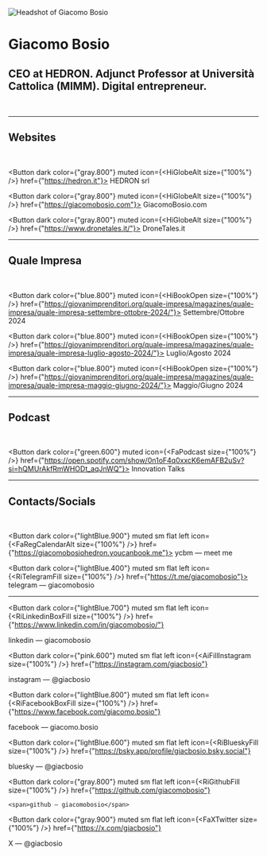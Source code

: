 
![Headshot of Giacomo Bosio](/img/header.png)

# Giacomo Bosio

## CEO at HEDRON. Adjunct Professor at Università Cattolica (MIMM). Digital entrepreneur.

<br />

---

## Websites

<br />

<Button dark color={"gray.800"} muted icon={<HiGlobeAlt size={"100%"} />} href={"https://hedron.it"}>
  <span>HEDRON srl</span>
</Button>

<Button dark color={"gray.800"} muted icon={<HiGlobeAlt size={"100%"} />} href={"https://giacomobosio.com"}>
  <span>GiacomoBosio.com</span>
</Button>

<Button dark color={"gray.800"} muted icon={<HiGlobeAlt size={"100%"} />} href={"https://www.dronetales.it/"}>
  <span>DroneTales.it</span>
</Button>

---

## Quale Impresa

<br />

<Button dark color={"blue.800"} muted icon={<HiBookOpen size={"100%"} />} href={"https://giovanimprenditori.org/quale-impresa/magazines/quale-impresa/quale-impresa-settembre-ottobre-2024/"}>
  <span>Settembre/Ottobre 2024</span>
</Button>

<Button dark color={"blue.800"} muted icon={<HiBookOpen size={"100%"} />} href={"https://giovanimprenditori.org/quale-impresa/magazines/quale-impresa/quale-impresa-luglio-agosto-2024/"}>
  <span>Luglio/Agosto 2024</span>
</Button>

<Button dark color={"blue.800"} muted icon={<HiBookOpen size={"100%"} />} href={"https://giovanimprenditori.org/quale-impresa/magazines/quale-impresa/quale-impresa-maggio-giugno-2024/"}>
  <span>Maggio/Giugno 2024</span>
</Button>

---

## Podcast

<br />

<Button dark color={"green.600"} muted icon={<FaPodcast size={"100%"} />} href={"https://open.spotify.com/show/0n1oF4q0xxcK6emAFB2uSv?si=hQMUrAkfRmWHODt_aqJnWQ"}>
  <span>Innovation Talks</span>
</Button>

---

## Contacts/Socials

<br />

<Button dark color={"lightBlue.900"} muted sm flat left icon={<FaRegCalendarAlt size={"100%"} />} href={"https://giacomobosiohedron.youcanbook.me"}>
  <span>ycbm — meet me</span>
</Button>

<Button dark color={"lightBlue.400"} muted sm flat left icon={<RiTelegramFill size={"100%"} />} href={"https://t.me/giacomobosio"}>
  <span>telegram — giacomobosio</span>
</Button>

---

<Button
  dark
  color={"lightBlue.700"}
  muted
  sm
  flat
  left
  icon={<RiLinkedinBoxFill size={"100%"} />}
  href={"https://www.linkedin.com/in/giacomobosio/"}
>
  <span>linkedin — giacomobosio</span>
</Button>

<Button
  dark
  color={"pink.600"}
  muted
  sm
  flat
  left
  icon={<AiFillInstagram size={"100%"} />}
  href={"https://instagram.com/giacbosio"}
>
  <span>instagram — @giacbosio</span>
</Button>

<Button
  dark
  color={"lightBlue.800"}
  muted
  sm
  flat
  left
  icon={<RiFacebookBoxFill size={"100%"} />}
  href={"https://www.facebook.com/giacomo.bosio"}
>
  <span>facebook — giacomo.bosio</span>
</Button>

<Button
  dark
  color={"lightBlue.600"}
  muted
  sm
  flat
  left
  icon={<RiBlueskyFill size={"100%"} />}
  href={"https://bsky.app/profile/giacbosio.bsky.social"}
>
  <span>bluesky — @giacbosio</span>
</Button>

<Button 
  dark 
  color={"gray.800"} 
  muted 
  sm
  flat
  left 
  icon={<RiGithubFill size={"100%"} />} 
  href={"https://github.com/giacomobosio"}
  >
    <span>github — giacomobosio</span>
</Button>

<Button
  dark
  color={"gray.900"}
  muted
  sm
  flat
  left
  icon={<FaXTwitter size={"100%"} />}
  href={"https://x.com/giacbosio"}
>
  <span>X — @giacbosio</span>
</Button>
